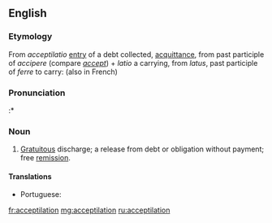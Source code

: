 ==English==

===Etymology===
From {{etyl|la|en}} ''acceptilatio'' [[entry]] of a debt collected, [[acquittance]], from past participle of ''accipere'' (compare ''[[accept]]'') + ''latio'' a carrying, from ''latus'', past participle of ''ferre'' to carry: (also in French)

===Pronunciation===
:* {{rhymes|eɪʃən|lang=en}}

===Noun===
{{en-noun}}

# {{context|civil law|lang=en}} [[gratuitous|Gratuitous]] discharge; a release from debt or obligation without payment; free [[remission]].

====Translations====
{{trans-top|gratuitous discharge}}
{{trans-mid}}
* Portuguese: {{t|pt|aceptilação|f}}
{{trans-bottom}}

[[fr:acceptilation]]
[[mg:acceptilation]]
[[ru:acceptilation]]
